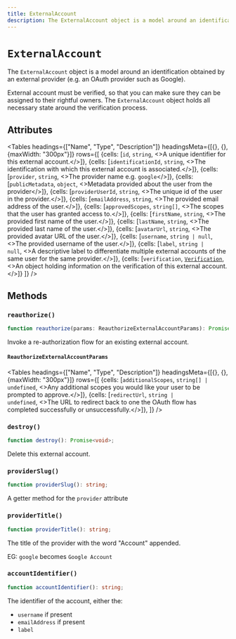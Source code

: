 ```yaml
---
title: ExternalAccount
description: The ExternalAccount object is a model around an identification obtained by an external provider (e.g. an OAuth provider such as Google).
---
```



# `ExternalAccount`

The `ExternalAccount` object is a model around an identification obtained by an external provider (e.g. an OAuth provider such as Google).

External account must be verified, so that you can make sure they can be assigned to their rightful owners. The `ExternalAccount` object holds all necessary state around the verification process.

## Attributes


<Tables
  headings={["Name", "Type", "Description"]}
  headingsMeta={[{}, {}, {maxWidth: "300px"}]}
  rows={[
 {cells: [<code>id</code>, <code>string</code>, <>A unique identifier for this external account.</>]},
{cells: [<code>identificationId</code>, <code>string</code>, <>The identification with which this external account is associated.</>]},
{cells: [<code>provider</code>, <code>string</code>, <>The provider name e.g. `google`</>]},
{cells: [<code>publicMetadata</code>, <code>object</code>, <>Metadata provided about the user from the provider</>]},
{cells: [<code>providerUserId</code>, <code>string</code>, <>The unique id of the user in the provider.</>]},
{cells: [<code>emailAddress</code>, <code>string</code>, <>The provided email address of the user.</>]},
{cells: [<code>approvedScopes</code>, <code>string[]</code>, <>The scopes that the user has granted access to.</>]},
{cells: [<code>firstName</code>, <code>string</code>, <>The provided first name of the user.</>]},
{cells: [<code>lastName</code>, <code>string</code>, <>The provided last name of the user.</>]},
{cells: [<code>avatarUrl</code>, <code>string</code>, <>The provided avatar URL of the user.</>]},
{cells: [<code>username</code>, <code>string | null</code>, <>The provided username of the user.</>]},
{cells: [<code>label</code>, <code>string | null</code>, <>A descriptive label to differentiate multiple external accounts of the same user for the same provider.</>]},
{cells: [<code>verification</code>, <a href=""><code>Verification</code></a>, <>An object holding information on the verification of this external account.</>]}
   ]}
/>

## Methods

### `reauthorize()`
```typescript
function reauthorize(params: ReauthorizeExternalAccountParams): Promise<ExternalAccount>;
```

Invoke a re-authorization flow for an existing external account.

#### `ReauthorizeExternalAccountParams`

<Tables
  headings={["Name", "Type", "Description"]}
  headingsMeta={[{}, {}, {maxWidth: "300px"}]}
  rows={[
{cells: [<code>additionalScopes</code>, <code>string[] | undefined</code>, <>Any additional scopes you would like your user to be prompted to approve.</>]},
{cells: [<code>redirectUrl</code>, <code>string | undefined</code>, <>The URL to redirect back to one the OAuth flow has completed successfully or unsuccessfully.</>]},
  ]}
/>

### `destroy()`
```typescript
function destroy(): Promise<void>;
```

Delete this external account.


### `providerSlug()`

```typescript
function providerSlug(): string;
```

A getter method for the `provider` attribute

### `providerTitle()`

```typescript
function providerTitle(): string;
```

The title of the provider with the word "Account" appended.

EG: `google` becomes `Google Account`

### `accountIdentifier()`

```typescript
function accountIdentifier(): string;
```

The identifier of the account, either the:

- `username` if present
- `emailAddress` if present
- `label`